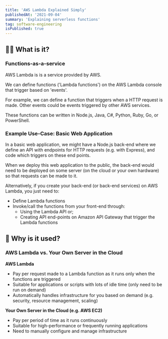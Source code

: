 ```yaml
---
title: 'AWS Lambda Explained Simply'
publishedAt: '2021-09-04'
summary: 'Explaining serverless functions'
tag: software-engineering
isPublished: true
---
```


## 😵‍💫 What is it?

### Functions-as-a-service

AWS Lambda is is a service provided by AWS.

We can define functions ('Lambda functions') on the AWS Lambda console that trigger based on 'events'.

For example, we can define a function that triggers when a HTTP request is made. Other events could be events triggered by other AWS services.

These functions can be written in Node.js, Java, C#, Python, Ruby, Go, or PowerShell.

### Example Use-Case: Basic Web Application

In a basic web application, we might have a Node.js back-end where we define an API with endpoints for HTTP requests (e.g. with Express), and code which triggers on these end points.

When we deploy this web application to the public, the back-end would need to be deployed on some server (on the cloud or your own hardware) so that requests can be made to it.

Alternatively, if you create your back-end (or back-end services) on AWS Lambda, you just need to:

-   Define Lambda functions
-   Invoke/call the functions from your front-end through:
    -   Using the Lambda API or;
    -   Creating API end-points on Amazon API Gateway that trigger the Lambda functions

## 🤔 Why is it used?

### AWS Lambda vs. Your Own Server in the Cloud

**AWS Lambda**

-   Pay per request made to a Lambda function as it runs only when the functions are triggered
-   Suitable for applications or scripts with lots of idle time (only need to be run on demand)
-   Automatically handles infrastructure for you based on demand (e.g. security, resource management, scaling)

**Your Own Server in the Cloud (e.g. AWS EC2)**

-   Pay per period of time as it runs continuously
-   Suitable for high-performance or frequently running applications
-   Need to manually configure and manage infrastructure

